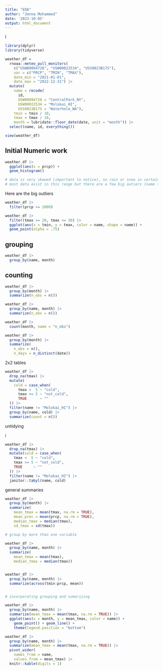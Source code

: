 ```yaml
---
title: "EDA"
author: "Jenna Mohammed"
date: '2023-10-05'
output: html_document
---
```


I
```r
library(dplyr)
library(tidyverse)
```

```r
weather_df = 
  rnoaa::meteo_pull_monitors(
    c("USW00094728", "USW00022534", "USS0023B17S"),
    var = c("PRCP", "TMIN", "TMAX"), 
    date_min = "2021-01-01",
    date_max = "2022-12-31") |>
  mutate(
    name = recode(
      id, 
      USW00094728 = "CentralPark_NY", 
      USW00022534 = "Molokai_HI",
      USS0023B17S = "Waterhole_WA"),
    tmin = tmin / 10,
    tmax = tmax / 10,
    month = lubridate::floor_date(date, unit = "month")) |>
  select(name, id, everything())

view(weather_df)
```

## Initial Numeric work

```r
weather_df |> 
  ggplot(aes(x = prcp)) + 
  geom_histogram()

# data is very skewed (important to notice), no rain or snow in certain days
# most data exist in this range but there are a few big outiers (name them)
```

Here are the big outliers

```r
weather_df |> 
  filter(prcp >= 1000)
```

```r
weather_df |> 
  filter(tmax >= 20, tmax <= 30) |> 
  ggplot(aes(x = tmin, y = tmax, color = name, shape = name)) + 
  geom_point(alpha = .75)
```

## grouping 

```r
weather_df |>
  group_by(name, month)
```

## counting 

```r
weather_df |>
  group_by(month) |>
  summarize(n_obs = n())
```

```r
weather_df |>
  group_by(name, month) |>
  summarize(n_obs = n())
```

```r
weather_df |>
  count(month, name = "n_obs")
```

```r

weather_df |>
  group_by(month) |>
  summarize(
    n_obs = n(),
    n_days = n_distinct(date))
```

2x2 tables 

```r
weather_df |> 
  drop_na(tmax) |> 
  mutate(
    cold = case_when(
      tmax <  5 ~ "cold",
      tmax >= 5 ~ "not_cold",
      TRUE      ~ ""
  )) |> 
  filter(name != "Molokai_HI") |> 
  group_by(name, cold) |> 
  summarize(count = n())
```

untidying 

i
```r
weather_df |> 
  drop_na(tmax) |> 
  mutate(cold = case_when(
    tmax <  5 ~ "cold",
    tmax >= 5 ~ "not_cold",
    TRUE     ~ ""
  )) |> 
  filter(name != "Molokai_HI") |> 
  janitor::tabyl(name, cold)
```

general summaries 

```r
weather_df |>
  group_by(month) |>
  summarize(
    mean_tmax = mean(tmax, na.rm = TRUE),
    mean_prec = mean(prcp, na.rm = TRUE),
    median_tmax = median(tmax),
    sd_tmax = sd(tmax))

# group by more than one variable 

weather_df |>
  group_by(name, month) |>
  summarize(
    mean_tmax = mean(tmax),
    median_tmax = median(tmax))


weather_df |>
  group_by(name, month) |>
  summarize(across(tmin:prcp, mean))


# incorporating grouping and sumarizing 

weather_df |>
  group_by(name, month) |>
  summarize(mean_tmax = mean(tmax, na.rm = TRUE)) |>
  ggplot(aes(x = month, y = mean_tmax, color = name)) + 
    geom_point() + geom_line() + 
    theme(legend.position = "bottom")
```

```r
weather_df |>
  group_by(name, month) |>
  summarize(mean_tmax = mean(tmax, na.rm = TRUE)) |>
  pivot_wider(
    names_from = name,
    values_from = mean_tmax) |> 
  knitr::kable(digits = 1)
```

